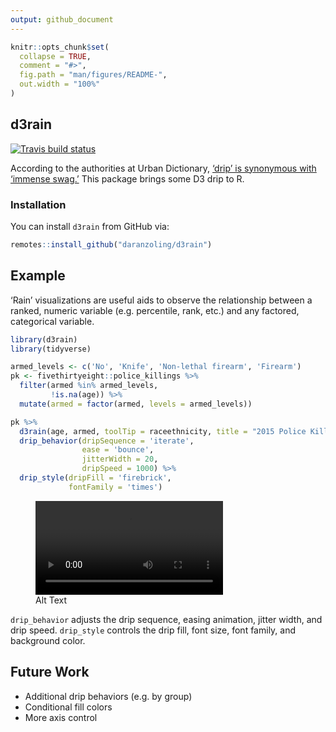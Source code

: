 ```yaml
---
output: github_document
---
```


<!-- README.md is generated from README.Rmd. Please edit that file -->

```r
knitr::opts_chunk$set(
  collapse = TRUE,
  comment = "#>",
  fig.path = "man/figures/README-",
  out.width = "100%"
)
```
## d3rain

[![Travis build status](https://travis-ci.org/daranzolin/d3rain.svg?branch=master)](https://travis-ci.org/daranzolin/d3rain)

According to the authorities at Urban Dictionary, ['drip' is synonymous with 'immense swag.'](https://www.urbandictionary.com/define.php?term=Drip) This package brings some D3 drip to R.

### Installation

You can install `d3rain` from GitHub via:

``` r
remotes::install_github("daranzoling/d3rain")
```

## Example

'Rain' visualizations are useful aids to observe the relationship between a ranked, numeric variable (e.g. percentile, rank, etc.) and any factored, categorical variable.

```r
library(d3rain)
library(tidyverse)

armed_levels <- c('No', 'Knife', 'Non-lethal firearm', 'Firearm')
pk <- fivethirtyeight::police_killings %>% 
  filter(armed %in% armed_levels,
         !is.na(age)) %>% 
  mutate(armed = factor(armed, levels = armed_levels)) 

pk %>% 
  d3rain(age, armed, toolTip = raceethnicity, title = "2015 Police Killings by Age, Armed Status") %>% 
  drip_behavior(dripSequence = 'iterate',
                ease = 'bounce',
                jitterWidth = 20,
                dripSpeed = 1000) %>% 
  drip_style(dripFill = 'firebrick',
             fontFamily = 'times')
```


![Alt Text](https://raw.githubusercontent.com/daranzolin/d3rain/inst/d3raingif.mp4)

`drip_behavior` adjusts the drip sequence, easing animation, jitter width, and drip speed. `drip_style` controls the drip fill, font size, font family, and background color.

## Future Work

* Additional drip behaviors (e.g. by group)
* Conditional fill colors
* More axis control


